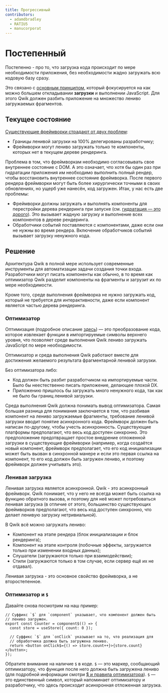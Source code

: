 ```yaml
---
title: Прогрессивный
contributors:
  - adamdbradley
  - RATIU5
  - manucorporat
---
```


# Постепенный

Постепенно - про то, что загрузка кода происходит по мере необходимости приложения, без необходимости жадно загружать всю кодовую базу сразу.

Это связано с [основным принципом](../../think-qwik/index.mdx), который фокусируется на как можно большем откладывании **загрузки** и выполнении JavaScript. Для этого Qwik должен разбить приложение на множество лениво загружаемых фрагментов.

## Текущее состояние

[Существующие фреймворки страдают от двух проблем](https://www.builder.io/blog/dont-blame-the-developer-for-what-the-frameworks-did):

- Границы ленивой загрузки на 100% делегированы разработчику;
- Фреймворки могут лениво загружать только те компоненты, которых нет в текущем дереве рендеринга.

Проблема в том, что фреймворкам необходимо согласовывать свое внутреннее состояние с DOM. А это означает, что хотя бы один раз при гидратации приложения им необходимо выполнить полный рендер, чтобы восстановить внутреннее состояние фреймворка. После первого рендера фреймворки могут быть более хирургически точными в своих обновлениях, но ущерб уже нанесён, код загружен. Итак, у нас есть две проблемы:

- Фреймворки должны загружать и выполнять компоненты для перестройки дерева рендеринга при запуске (см. [гидратация — это дорого](https://www.builder.io/blog/hydration-is-pure-overhead)). Это вызывает жадную загрузку и выполнение всех компонентов в дереве рендеринга.
- Обработчики событий поставляются с компонентами, даже если они не нужны во время рендера. Включение обработчиков событий вызывает загрузку ненужного кода.

## Решение

Архитектура Qwik в полной мере использует современные инструменты для автоматизации задачи создания точки входа. Разработчики могут писать компоненты как обычно, в то время как оптимизатор Qwik разделит компоненты на фрагменты и загрузит их по мере необходимости.

Кроме того, среде выполнения фреймворка не нужно загружать код, который не требуется для интерактивности, даже если компонент является частью дерева рендеринга.

### Оптимизатор

Оптимизация (подробное описание [здесь](../../advanced/optimizer/index.mdx)) — это преобразование кода, которое извлекает функции в импортируемые символы верхнего уровня, что позволяет среде выполнения Qwik лениво загружать JavaScript по мере необходимости.

Оптимизатор и среда выполнения Qwik работают вместе для достижения желаемого результата фрагментарной ленивой загрузки.

Без оптимизатора либо:

- Код должен быть разбит разработчиком на импортируемые части. Было бы неестественно писать приложение, делающее плохой DX.
- Приложению пришлось бы загружать много ненужного кода, так как не было бы границ ленивой загрузки.

Среда выполнения Qwik должна понимать вывод оптимизатора. Самая большая разница для понимания заключается в том, что разбивая компонент на лениво загружаемые фрагменты, требование ленивой загрузки вводит понятие асинхронного кода. Фреймворк должен быть написан по-другому, чтобы учесть асинхронность. Существующие платформы предполагают, что весь код доступен синхронно. Это предположение предотвращает простое внедрение отложенной загрузки в существующие фреймворки (например, когда создаётся новый компонент, фреймворк предполагает, что его код инициализации может быть вызван в синхронной манере и если это первая ссылка на компонент, то его код должен быть загружен лениво, и поэтому фреймворк должен учитывать это).

### Ленивая загрузка

Ленивая загрузка является асинхронной. Qwik - это асинхронный фреймворк. Qwik понимает, что у него не всегда может быть ссылка на функцию обратного вызова, и поэтому для неё может потребоваться ленивая загрузка (в отличие от этого, большинство существующих фреймворков предполагают, что весь код доступен синхронно, что делает ленивую загрузку нетривиальной).

В Qwik всё можно загружать лениво:

- Компонент на этапе рендера (блок инициализации и блок рендеринга);
- Компонент на этапе контроля (побочные эффекты, загружается только при изменении входных данных);
- Слушатели (загружаются только при взаимодействии);
- Стили (загружаются только в том случае, если сервер ещё их не отдавал).

Ленивая загрузка - это основное свойство фреймворка, а не второстепенное.

### Оптимизатор и `$`

Давайте снова посмотрим на наш пример:

```tsx
// Суффикс `$` для `component` указывает, что компонент должен быть
// лениво загружен.
export const Counter = component$(() => {
  const store = useStore({ count: 0 });

  // Суффикс `$` для `onClick` указывает на то, что реализация для
  // обработчика должна быть загружена лениво.
  return <button onClick$={() => store.count++}>{store.count}</button>;
});
```

Обратите внимание на наличие `$` в коде. `$` — это маркер, сообщающий оптимизатору, что функция
после него должна быть загружена лениво (для подробной информации смотри [$ и правила оптимизатора](../../advanced/optimizer/index.mdx)).
`$` — это единственный символ, который напоминает оптимизатору и разработчику, что здесь происходит асинхронная отложенная загрузка.
